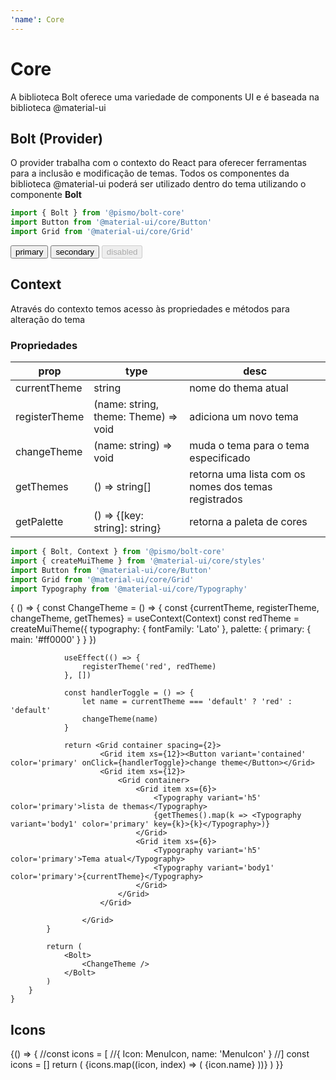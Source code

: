 ---
'name': Core
---


# Core

A biblioteca Bolt oferece uma variedade de components UI e é baseada na biblioteca @material-ui

## Bolt (Provider)

O provider trabalha com o contexto do React para oferecer ferramentas para a inclusão e modificação de temas.
Todos os componentes da biblioteca @material-ui poderá ser utilizado dentro do tema utilizando o componente **Bolt**

```javascript
import { Bolt } from '@pismo/bolt-core'
import Button from '@material-ui/core/Button'
import Grid from '@material-ui/core/Grid'
```

<Playground>
  <Bolt>
    <Grid container spacing={2}>
      <Grid item xs={4}>
        <Button variant='contained' color='primary'>
          primary
        </Button>
      </Grid>
      <Grid item xs={4}>
        <Button variant='contained' color='secondary'>
          secondary
        </Button>
      </Grid>
      <Grid item xs={4}>
        <Button variant='contained' color='primary' disabled>
          disabled
        </Button>
      </Grid>
    </Grid>
  </Bolt>
</Playground>

## Context

Através do contexto temos acesso às propriedades e métodos para alteração do tema

### Propriedades

| **prop**      | **type**                             | **desc**                                             |
| ------------- | ------------------------------------ | ---------------------------------------------------- |
| currentTheme  | string                               | nome do thema atual                                  |
| registerTheme | (name: string, theme: Theme) => void | adiciona um novo tema                                |
| changeTheme   | (name: string) => void               | muda o tema para o tema especificado                 |
| getThemes     | () => string[]                       | retorna uma lista com os nomes dos temas registrados |
| getPalette    | () => {[key: string]: string}        | retorna a paleta de cores                            |

```javascript
import { Bolt, Context } from '@pismo/bolt-core'
import { createMuiTheme } from '@material-ui/core/styles'
import Button from '@material-ui/core/Button'
import Grid from '@material-ui/core/Grid'
import Typography from '@material-ui/core/Typography'
```

<Playground>
    {
        () => {
            const ChangeTheme = () => {
                const {currentTheme, registerTheme, changeTheme, getThemes} = useContext(Context)
                const redTheme = createMuiTheme({
                    typography: {
                        fontFamily: 'Lato'
                    },
                    palette: {
                        primary: {
                            main: '#ff0000'
                        }
                    }
                })

                useEffect(() => {
                    registerTheme('red', redTheme)
                }, [])

                const handlerToggle = () => {
                    let name = currentTheme === 'default' ? 'red' : 'default'
                    changeTheme(name)
                }

                return <Grid container spacing={2}>
                        <Grid item xs={12}><Button variant='contained' color='primary' onClick={handlerToggle}>change theme</Button></Grid>
                        <Grid item xs={12}>
                            <Grid container>
                                <Grid item xs={6}>
                                    <Typography variant='h5' color='primary'>lista de themas</Typography>
                                    {getThemes().map(k => <Typography variant='body1' color='primary' key={k}>{k}</Typography>)}
                                </Grid>
                                <Grid item xs={6}>
                                    <Typography variant='h5' color='primary'>Tema atual</Typography>
                                    <Typography variant='body1' color='primary'>{currentTheme}</Typography>
                                </Grid>
                            </Grid>
                        </Grid>

                    </Grid>
            }

            return (
                <Bolt>
                    <ChangeTheme />
                </Bolt>
            )
        }
    }

</Playground>

## Icons

<Playground>
  {() => {
    //const icons = [
    //{ Icon: MenuIcon, name: 'MenuIcon' }
    //]
    const icons = []
    return (
      <Grid container spacing={2}>
        {icons.map((icon, index) => (
          <Grid key={`${icon.name}-${index}`} item xs={3}>
            <Box
              w={1}
              display='flex'
              alignItems='center'
              flexDirection='column'
            >
              <icon.Icon />
              <Box mt='5px'>
                <Typography variant='body1'>{icon.name}</Typography>
              </Box>
            </Box>
          </Grid>
        ))}
      </Grid>
    )
  }}
</Playground>
